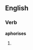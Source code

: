 ==English==

===Verb===
'''aphorises'''

# {{third-person singular of|aphorise}}
{{count page|[[Wiktionary:Page count]]}}